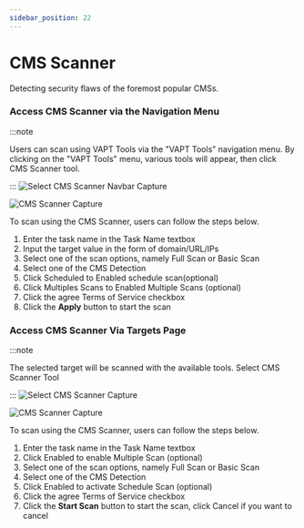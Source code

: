 ```yaml
---
sidebar_position: 22
---
```


# CMS Scanner
Detecting security flaws of the foremost popular CMSs.

### Access CMS Scanner via the Navigation Menu
:::note

Users can scan using VAPT Tools via the "VAPT Tools" navigation menu. By clicking on the "VAPT Tools" menu, various tools will appear, then click CMS Scanner tool.

:::
![Select CMS Scanner Navbar Capture](/img/capture/vapt_navbar/Select-CMS-scanner-navbar.png)

![CMS Scanner Capture](/img/capture/vapt_navbar/CMS-scanner.png)

To scan using the CMS Scanner, users can follow the steps below.
1. Enter the task name in the Task Name textbox 
2. Input the target value in the form of domain/URL/IPs 
3. Select one of the scan options, namely Full Scan or Basic Scan 
4. Select one of the CMS Detection 
5. Click Scheduled to Enabled schedule scan(optional)
6. Click Multiples Scans to Enabled Multiple Scans (optional)
7. Click the agree Terms of Service checkbox 
8. Click the **Apply** button to start the scan

### Access CMS Scanner Via Targets Page
:::note

The selected target will be scanned with the available tools. Select CMS Scanner Tool

:::
![Select CMS Scanner Capture](/img/capture/vapt_target/Select-CMS-scanner.png)

![CMS Scanner Capture](/img/capture/vapt_target/CMS-scanner.png)

To scan using the CMS Scanner, users can follow the steps below.
1. Enter the task name in the Task Name textbox
2. Click Enabled to enable Multiple Scan (optional)
3. Select one of the scan options, namely Full Scan or Basic Scan
4. Select one of the CMS Detection
5. Click Enabled to activate Schedule Scan (optional)
6. Click the agree Terms of Service checkbox
7. Click the **Start Scan** button to start the scan, click Cancel if you want to cancel